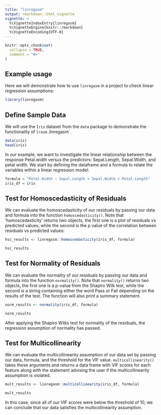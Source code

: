 ```yaml
---
title: "linregasm"
output: rmarkdown::html_vignette
vignette: >
  %\VignetteIndexEntry{linregasm}
  %\VignetteEngine{knitr::rmarkdown}
  %\VignetteEncoding{UTF-8}
---
```


```r
knitr::opts_chunk$set(
  collapse = TRUE,
  comment = "#>"
)
```

## Example usage

Here we will demonstrate how to use `linregasm` in a project to check linear regression assumptions:

```r
library(linregasm)
```

## Define Sample Data
We will use the `Iris` dataset from the `data` package to demonstrate the functionality of `lrasm.`linregasm`.

```r
data(iris)
head(iris)

```

In our example, we want to investigate the linear relationship between the response Petal.width versus the predictors: Sepal.Length, Sepal.Width, and petal width. We start by defining the dataframe and a formula to relate the variables within a linear regression model:

```r
formula = "Petal.Width ~ Sepal.Length + Sepal.Width + Petal.Length"
iris_df = iris
```

## Test for Homoscedasticity of Residuals

We can evaluate the homoscedasticity of our residuals by passing our data and formula into the function `homoscedasticity()`. Note that 'homoscedasticity' returns two objects, the first one is a plot of residuals vs predicted values, while the second is the p value of the correlation between residuals vs predicted values:

```r

hsc_results <- linregasm::homoscedasticity(iris_df, formula)

hsc_results
```

## Test for Normality of Residuals

We can evaluate the normality of our residuals by passing our data and formula into the function `normality()`. Note that `normality()` returns two objects, the first one is a p-value from the Shapiro Wilk test, while the second is a string containing either the word Pass or Fail depending on the results of the test. The function will also print a summary statement.

```r

norm_results <- normality(iris_df, formula)

norm_results

```

After applying the Shapiro Wilks test for normality of the residuals, the regression assumption of normality has passed.

## Test for Multicollinearity

We can evaluate the multicollinearity assumption of our data set by passing our data, formula, and the threshold for the VIF value. `multicollinearity()` takes these arguments and returns a data frame with VIF scores for each feature along with the statement advising the user if the multicollinearity assumption is violated.

```r
mult_results <- linregasm::multicollinearity(iris_df, formula)

mult_results
```
In this case, since all of our VIF scores were below the threshold of 10, we can conclude that our data satisfies the multicollinearity assumption.
